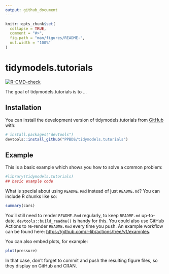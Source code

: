 ```yaml
---
output: github_document
---
```


<!-- README.md is generated from README.Rmd. Please edit that file -->

```r
knitr::opts_chunk$set(
  collapse = TRUE,
  comment = "#>",
  fig.path = "man/figures/README-",
  out.width = "100%"
)
```

# tidymodels.tutorials



<!-- badges: start -->
[![R-CMD-check](https://github.com/PPBDS/tidymodels.tutorials/actions/workflows/R-CMD-check.yaml/badge.svg)](https://github.com/PPBDS/tidymodels.tutorials/actions/workflows/R-CMD-check.yaml)
<!-- badges: end -->


The goal of tidymodels.tutorials is to ...

## Installation

You can install the development version of tidymodels.tutorials from [GitHub](https://github.com/) with:

``` r
# install.packages("devtools")
devtools::install_github("PPBDS/tidymodels.tutorials")
```

## Example

This is a basic example which shows you how to solve a common problem:

```r
#library(tidymodels.tutorials)
## basic example code
```

What is special about using `README.Rmd` instead of just `README.md`? You can include R chunks like so:

```r
summary(cars)
```

You'll still need to render `README.Rmd` regularly, to keep `README.md` up-to-date. `devtools::build_readme()` is handy for this. You could also use GitHub Actions to re-render `README.Rmd` every time you push. An example workflow can be found here: <https://github.com/r-lib/actions/tree/v1/examples>.

You can also embed plots, for example:

```r
plot(pressure)
```

In that case, don't forget to commit and push the resulting figure files, so they display on GitHub and CRAN.
